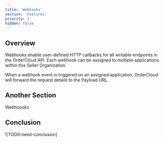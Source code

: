 ```yaml
---
title: 'Webhooks'
section: 'Features'
priority: 3
hidden: false
---
```


## Overview

Webhooks enable user-defined HTTP callbacks for all writable endpoints in the OrderCloud API. Each webhook can be assigned to multiple applications within this Seller Organization.

When a webhook event is triggered on an assigned application, OrderCloud will forward the request details to the Payload URL.

## Another Section

Webhoooks

## Conclusion

![TODO:need-conclusion]
